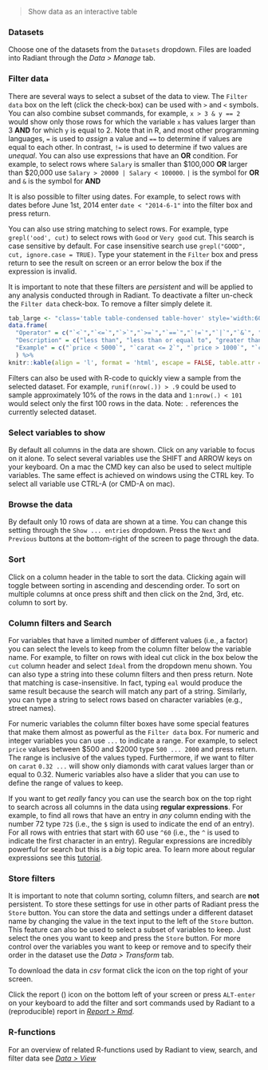 > Show data as an interactive table

### Datasets

Choose one of the datasets from the `Datasets` dropdown. Files are loaded into Radiant through the _Data > Manage_ tab.

### Filter data

There are several ways to select a subset of the data to view. The `Filter data` box on the left (click the check-box) can be used with `>` and `<` symbols. You can also combine subset commands, for example, `x > 3 & y == 2` would show only those rows for which the variable `x` has values larger than 3 **AND** for which `y` is equal to 2. Note that in R, and most other programming languages, `=` is used to _assign_ a value and `==` to determine if values are equal to each other. In contrast, `!=` is used to determine if two values are _unequal_. You can also use expressions that have an **OR** condition. For example, to select rows where `Salary` is smaller than \$100,000 **OR** larger than \$20,000 use `Salary > 20000 | Salary < 100000`. `|` is the symbol for **OR** and `&` is the symbol for **AND**

It is also possible to filter using dates. For example, to select rows with dates before June 1st, 2014 enter `date < "2014-6-1"` into the filter box and press return.

You can also use string matching to select rows. For example, type `grepl('ood', cut)` to select rows with `Good` or `Very good` cut. This search is case sensitive by default. For case insensitive search use `grepl("GOOD", cut, ignore.case = TRUE)`. Type your statement in the `Filter`  box and press return to see the result on screen or an error below the box if the expression is invalid.

It is important to note that these filters are _persistent_ and will be applied to any analysis conducted through in Radiant. To deactivate a filter un-check the `Filter data` check-box. To remove a filter simply delete it.


```r
tab_large <- "class='table table-condensed table-hover' style='width:60%;'"
data.frame(
  "Operator" = c("`<`","`<=`","`>`","`>=`","`==`","`!=`","`|`","`&`", "`%in%`", "is.na"),
  "Description" = c("less than", "less than or equal to", "greater than", "greater than or equal to", "exactly equal to", "not equal to", "x OR y", "x AND y", "x is one of y", "is missing"),
  "Example" = c("`price < 5000`", "`carat <= 2`", "`price > 1000`", "`carat >= 2`", "`cut == 'Fair'`", "`cut != 'Fair'`", "`price > 10000 | cut == 'Premium'`", "`carat < 2 & cut == 'Fair'`", "`cut %in% c('Fair', 'Good')`", "`is.na(price)`")
  ) %>%
knitr::kable(align = 'l', format = 'html', escape = FALSE, table.attr = tab_large)
```

Filters can also be used with R-code to quickly view a sample from the selected dataset. For example, `runif(nrow(.)) > .9` could be used to sample approximately 10% of the rows in the data and `1:nrow(.) < 101` would select only the first 100 rows in the data. Note: `.` references the currently selected dataset.

### Select variables to show

By default all columns in the data are shown. Click on any variable to focus on it alone. To select several variables use the SHIFT and ARROW keys on your keyboard. On a mac the CMD key can also be used to select multiple variables. The same effect is achieved on windows using the CTRL key. To select all variable use CTRL-A (or CMD-A on mac).

### Browse the data

By default only 10 rows of data are shown at a time. You can change this setting through the `Show ... entries` dropdown. Press the `Next` and `Previous` buttons at the bottom-right of the screen to page through the data.

### Sort

Click on a column header in the table to sort the data. Clicking again will toggle between sorting in ascending and descending order. To sort on multiple columns at once press shift and then click on the 2nd, 3rd, etc. column to sort by.

### Column filters and Search

For variables that have a limited number of different values (i.e., a factor) you can select the levels to keep from the column filter below the variable name. For example, to filter on rows with ideal cut click in the box below the `cut` column header and select `Ideal` from the dropdown menu shown. You can also type a string into these column filters and then press return. Note that matching is case-insensitive. In fact, typing `eal` would produce the same result because the search will match any part of a string. Similarly, you can type a string to select rows based on character variables (e.g., street names).

For numeric variables the column filter boxes have some special features that make them almost as powerful as the `Filter data` box. For numeric and integer variables you can use `...` to indicate a range. For example, to select `price` values between \$500 and \$2000 type `500 ... 2000` and press return. The range is inclusive of the values typed. Furthermore, if we want to filter on `carat` `0.32 ...` will show only diamonds with carat values larger than or equal to 0.32. Numeric variables also have a slider that you can use to define the range of values to keep.

If you want to get _really_ fancy you can use the search box on the top right to search across all columns in the data using **regular expressions**. For example, to find all rows that have an entry in _any_ column ending with the number 72 type `72$` (i.e., the `$` sign is used to indicate the end of an entry). For all rows with entries that start with 60 use `^60` (i.e., the `^` is used to indicate the first character in an entry). Regular expressions are incredibly powerful for search but this is a _big_ topic area. To learn more about regular expressions see this <a href="http://www.regular-expressions.info/tutorial.html" target="_blank">tutorial</a>.


### Store filters

It is important to note that column sorting, column filters, and search are **not** persistent. To store these settings for use in other parts of Radiant press the `Store` button. You can store the data and settings under a different dataset name by changing the value in the text input to the left of the `Store` button. This feature can also be used to select a subset of variables to keep. Just select the ones you want to keep and press the `Store` button. For more control over the variables you want to keep or remove and to specify their order in the dataset use the _Data > Transform_ tab.

To download the data in _csv_ format click the <i title='Download' class='fa fa-download'></i> icon on the top right of your screen.

Click the report (<i title='Report results' class='fa fa-edit'></i>) icon on the bottom left of your screen or press `ALT-enter` on your keyboard to add the filter and sort commands used by Radiant to a (reproducible) report in <a href="https://radiant-rstats.github.io/docs/data/report_rmd.html" target="_blank">_Report > Rmd_</a>.

### R-functions

For an overview of related R-functions used by Radiant to view, search, and filter data see <a href = " https://radiant-rstats.github.io/radiant.data/reference/index.html#section-data-view" target="_blank">_Data > View_</a>
